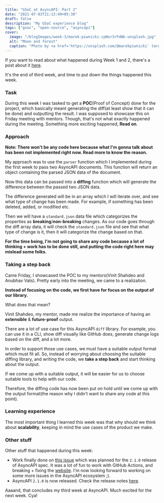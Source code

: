 ```yaml
---
title: "GSoC at AsyncAPI: Part 2"
date: "2021-07-03T21:13:49+05:30"
draft: false
description: "My GSoC experience blog"
tags: ["gsoc", "open-source", "asyncapi"]
cover:
  image: "/blogImages/week-3/marek-piwnicki-cpNor3rFdWk-unsplash.jpg"
  alt: "Moon and forest"
  caption: "Photo by <a href='https://unsplash.com/@marekpiwnicki' target='_blank'>Marek Piwnicki</a> on <a href='https://unsplash.com/' target='_blank'>Unsplash</a>"
---
```


If you want to read about what happened during Week 1 and 2, there's a post about it [here](https://aayushmau5.github.io/posts/week-1-2-at-asyncapi).

It's the end of third week, and time to put down the things happened this week.

### Task

During this week I was tasked to get a **POC**(Proof of Concept) done for the project, which basically meant generating the diff(at least show that it can be done) and outputting the result. I was supposed to showcase this on Friday meeting with mentors. Though, that's not what exactly happened during the meeting. Something more exciting happened, **Read on**.

### Approach

**Note: There won't be any code here because what I'm gonna talk about has been not implemented right now. Read more to know the reason.**

My approach was to use the `parser` function which I implemented during the first week to pass two AsyncAPI documents. This function will return an object containing the parsed JSON data of the document.

Now this data can be passed into a **diffing** function which will generate the difference between the passed two JSON data.

The difference generated will be in an array which I will iterate over, and see what type of change has been made. For example, if something has been deleted, added, or modified etc.

Then we will have a `standard.json` data file which categorizes the properties as **breaking**/**non-breaking** changes. As our code goes through the diff array data, it will check the `standard.json` file and see that what type of change is it, then it will categorize the change based on that.

**For the time being, I'm not going to share any code because a lot of thinking + work has to be done still, and putting the code right here may mislead some folks.**

### Taking a step back

Came Friday, I showcased the POC to my mentors(Vinit Shahdeo and Anubhav Vats). Pretty early into the meeting, we came to a realization.

**Instead of focusing on the code, we first have for focus on the output of our library.**

What does that mean?

Vinit Shahdeo, my mentor, made me realize the importance of having an **extensible** & **future-proof** output.

There are a lot of use case for this AsyncAPI `diff` library. For example, you can use it in a CLI, show diff visually like GitHub does, generate change logs based on the diff, and a lot more.

In order to support those use cases, we must have a suitable output format which must fit all. So, instead of worrying about choosing the suitable diffing library, and writing the code, we **take a step back** and start thinking about the output.

If we come up with a suitable output, it will be easier for us to choose suitable tools to help with our code.

Therefore, the diffing code has now been put on hold until we come up with the output format(the reason why I didn't want to share any code at this point).

### Learning experience

The most important thing I learned this week was that why should we think about **scalability**, keeping in mind the use cases of the product we make.

### Other stuff

Other stuff that happened during this week:

- Work finally done on [this issue](https://github.com/asyncapi/website/issues/86) which was planned for the `2.1.0` release of AsyncAPI spec. It was a lot of fun to work with GitHub Actions, and breaking + fixing the [website](https://www.asyncapi.com). I'm now looking forward to working on some more issues in the AsyncAPI ecosystem ;).
- AsyncAPI `2.1.0` is now released. Check the release notes [here](https://www.asyncapi.com/blog/release-notes-2.1.0).

Aaaand, that concludes my third week at AsyncAPI. Much excited for the next week. Cya!
